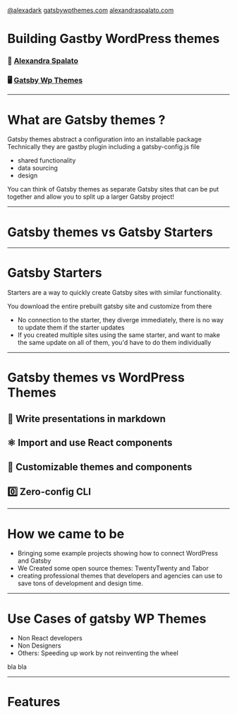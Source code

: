 

<Footer>

[@alexadark](https://twitter.com/alexadark)
[gatsbywpthemes.com](https://gatsbywpthemes.com/)
[alexandraspalato.com](https://alexandraspalato.com/)

</Footer>

<Head>
  <link
    href="https://fonts.googleapis.com/css2?family=Coda&family=Coda+Caption:wght@800&display=swap"
    rel="stylesheet"
  />
</Head>

# Building Gastby WordPress themes

### 💁 [Alexandra Spalato](https://alexandraspalato.com/)

### 🖥️ [Gatsby Wp Themes](https://gatsbywpthemes.com/)

---

# What are Gatsby themes ?

Gatsby themes abstract a configuration into an installable package
Technically they are gastby plugin including a gatsby-config.js file

<Steps>

- shared functionality
- data sourcing
- design

</Steps>
<Notes>
You can think of Gatsby themes as separate Gatsby sites that can be put together and allow you to split up a larger Gatsby project!
</Notes>

---

# Gatsby themes vs Gatsby Starters

---

# Gatsby Starters

Starters are a way to quickly create Gatsby sites with similar functionality.

You download the entire prebuilt gatsby site and customize from there

<Steps>

- No connection to the starter, they diverge immediately, there is no way to update them if the starter updates
- If you created multiple sites using the same starter, and want to make the same update on all of them, you'd have to do them individually

</Steps>

---

# Gatsby themes vs WordPress Themes

<Steps>
  <h2 sx={{color: 'red'}}>📝 Write presentations in markdown</h2>
  <h2>⚛️ Import and use React components</h2>
  <h2>💅 Customizable themes and components</h2>
  <h2>0️⃣ Zero-config CLI</h2>

</Steps>

---

# How we came to be

<Steps>

- Bringing some example projects showing how to connect WordPress and Gatsby
- We Created some open source themes: TwentyTwenty and Tabor
- creating professional themes that developers and agencies can use to save tons of development and design time.

</Steps>

---

# Use Cases of gatsby WP Themes

<Steps>

- Non React developers
- Non Designers
- Others: Speeding up work by not reinventing the wheel

</Steps>

<Notes>bla bla</Notes>

---

# Features
